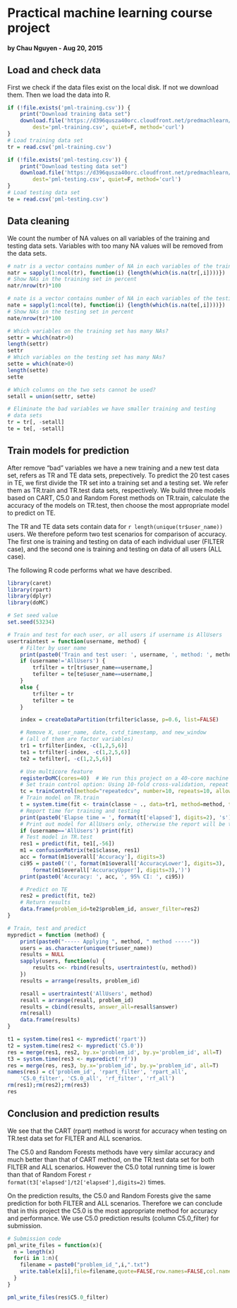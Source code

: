 # Practical machine learning course project
#### by Chau Nguyen - Aug 20, 2015

## Load and check data
First we check if the data files exist on the local disk. If not
we download them. Then we load the data into R.
```r
if (!file.exists('pml-training.csv')) {
	print("Download training data set")
	download.file('https://d396qusza40orc.cloudfront.net/predmachlearn/pml-training.csv',
		dest='pml-training.csv', quiet=F, method='curl')
}
# Load training data set
tr = read.csv('pml-training.csv')

if (!file.exists('pml-testing.csv')) {
	print("Download testing data set")
	download.file('https://d396qusza40orc.cloudfront.net/predmachlearn/pml-testing.csv',
		dest='pml-testing.csv', quiet=F, method='curl')
}
# Load testing data set
te = read.csv('pml-testing.csv')
```

## Data cleaning
We count the number of NA values on all variables of
the training and testing data sets. Variables with too many
NA values will be removed from the data sets.
```r
# natr is a vector contains number of NA in each variables of the training set
natr = sapply(1:ncol(tr), function(i) {length(which(is.na(tr[,i])))})
# Show NAs in the training set in percent
natr/nrow(tr)*100

# nate is a vector contains number of NA in each variables of the testing set
nate = sapply(1:ncol(te), function(i) {length(which(is.na(te[,i])))})
# Show NAs in the testing set in percent
nate/nrow(tr)*100

# Which variables on the training set has many NAs?
settr = which(natr>0)
length(settr)
settr
# Which variables on the testing set has many NAs?
sette = which(nate>0)
length(sette)
sette

# Which columns on the two sets cannot be used?
setall = union(settr, sette)

# Eliminate the bad variables we have smaller training and testing
# data sets
tr = tr[, -setall]
te = te[, -setall]
```

## Train models for prediction
After remove "bad" variables we have a new training and a new test data set,
refers as TR and TE data sets, prepectively. To predict the 20 test cases
in TE, we first divide the TR set into 
a training set and a testing set. We refer them as TR.train and TR.test data
sets, respectively. We build three models based on CART, C5.0 and Random
Forest methods on TR.train, calculate the accuracy of the models on TR.test, then choose
the most appropriate model to predict on TE.

The TR and TE data sets contain data for `r length(unique(tr$user_name))` users.
We therefore peform two test scenarios for comparison of accuracy. The first one is
training and testing on data of each individual user (FILTER case), and the second one is 
training and testing on data of all users (ALL case). 

The following R code performs what we have described.
```r
library(caret)
library(rpart)
library(dplyr)
library(doMC)

# Set seed value
set.seed(53234)

# Train and test for each user, or all users if username is AllUsers
usertraintest = function(username, method) {
	# Filter by user name
	print(paste0('Train and test user: ', username, ', method: ', method))
	if (username!='AllUsers') {
		trfilter = tr[tr$user_name==username,]
		tefilter = te[te$user_name==username,]
	}
	else {
		trfilter = tr
		tefilter = te
	}

	index = createDataPartition(trfilter$classe, p=0.6, list=FALSE)

	# Remove X, user_name, date, cvtd_timestamp, and new_window 
	# (all of them are factor variables)
	tr1 = trfilter[index, -c(1,2,5,6)]
	te1 = trfilter[-index, -c(1,2,5,6)]
	te2 = tefilter[, -c(1,2,5,6)]

	# Use multicore feature
	registerDoMC(cores=40)	# We run this project on a 40-core machine
	# Set train control option: Using 10-fold cross-validation, repeat 10 times
	tc = trainControl(method="repeatedcv", number=10, repeats=10, allowParallel=TRUE)
	# Train model on TR.train
	t = system.time(fit <- train(classe ~ ., data=tr1, method=method, trControl=tc))
	# Report time for training and testing
	print(paste0('Elapse time = ', format(t['elapsed'], digits=2), 's'))
	# Print out model for AllUsers only, otherwise the report will be too long
	if (username=='AllUsers') print(fit)
	# Test model in TR.test
	res1 = predict(fit, te1[,-56])
	m1 = confusionMatrix(te1$classe, res1)
	acc = format(m1$overall['Accuracy'], digits=3)
	ci95 = paste0('(', format(m1$overall['AccuracyLower'], digits=3), ',',
		format(m1$overall['AccuracyUpper'], digits=3),')')
	print(paste0('Accuracy: ', acc, ', 95% CI: ', ci95))

	# Predict on TE
	res2 = predict(fit, te2)
	# Return results
	data.frame(problem_id=te2$problem_id, answer_filter=res2)
}

# Train, test and predict
mypredict = function (method) {
	print(paste0("----- Applying ", method, " method -----"))
	users = as.character(unique(tr$user_name))
	results = NULL
	sapply(users, function(u) {
		results <<- rbind(results, usertraintest(u, method))
	})
	results = arrange(results, problem_id)

	resall = usertraintest('AllUsers', method)
	resall = arrange(resall, problem_id)
	results = cbind(results, answer_all=resall$answer)
	rm(resall)
	data.frame(results)
}

t1 = system.time(res1 <- mypredict('rpart'))
t2 = system.time(res2 <- mypredict('C5.0'))
res = merge(res1, res2, by.x='problem_id', by.y='problem_id', all=T)
t3 = system.time(res3 <- mypredict('rf'))
res = merge(res, res3, by.x='problem_id', by.y='problem_id', all=T)
names(res) = c('problem_id', 'rpart_filter', 'rpart_all',
	'C5.0_filter', 'C5.0_all', 'rf_filter', 'rf_all')
rm(res1);rm(res2);rm(res3)
res
```

## Conclusion and prediction results
We see that the CART (rpart) method is worst for accuracy when testing on
TR.test data set for FILTER and ALL scenarios.

The C5.0 and Random Forests methods have very similar accuracy and much better than
that of CART method, on the TR.test data set for both FILTER and ALL scenarios.
However the C5.0 total running time is lower than that of Random Forest
`r format(t3['elapsed']/t2['elapsed'],digits=2)` times.

On the prediction results, the C5.0 and Random Forests
give the same prediction for both FILTER and ALL scenarios. Therefore we can conclude that
in this project the C5.0 is the most appropriate method for accuracy and performance. We
use C5.0 prediction results (column C5.0_filter) for submission.

```r
# Submission code
pml_write_files = function(x){
  n = length(x)
  for(i in 1:n){
    filename = paste0("problem_id_",i,".txt")
    write.table(x[i],file=filename,quote=FALSE,row.names=FALSE,col.names=FALSE)
  }
}

pml_write_files(res$C5.0_filter)
```
